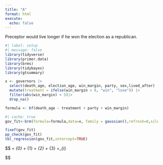 ```yaml
---
title: "A"
format: html
execute:
  echo: false
---
```


Preceptor would live longer if he won the election as a republican.

```r
#| label: setup
#| message: false
library(tidyverse)
library(primer.data)
library(brms)
library(tidybayes)
library(gtsummary)

x <- governors |> 
  select(death_age, election_age, win_margin, party, sex,lived_after) |> 
  mutate(treatment = ifelse(win_margin > 0, "win", "lose")) |> 
  filter(abs(win_margin) < 5)|>
  drop_na()

formula <- bf(death_age ~ treatment + party + win_margin)
```

```r
#| cache: true
gov_fit<-brm(formula=formula,data=x, family = gaussian(),refresh=0,silent=2, seed=9)
```

```r
fixef(gov_fit)
pp_check(gov_fit)
tbl_regression(gov_fit,intercept=TRUE)
```

$$
\text{death age} = \beta_{0} + \beta_{1} \text{treatment} + \beta_{2} \text{party} + \beta_{3} \text{winmargin} +\epsilon_{i}

$$
